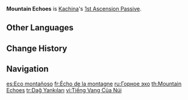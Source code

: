 {{Talent Infobox
|image         = Talent Mountain Echoes.png
|character     = Kachina
|type          = 1st Ascension Passive
|info          = When nearby party members trigger a [[Nightsoul Burst]], Kachina's {{Color|Geo DMG Bonus}} increases by 20% for 12s.
|scale_att1    = 
|scale_att2    = 
|utility1      = Nightsoul Burst
|utility2      = Geo DMG Bonus
}}
'''Mountain Echoes''' is [[Kachina]]'s [[1st Ascension Passive]].
<!--
==Gameplay Notes==
-->
==Other Languages==
{{Other Languages
|en       = Mountain Echoes
|zhs      = 山的回声
|zhs_rm   = Shān de Huíshēng
|zht      = 山的回聲
|zht_rm   = Shān de Huíshēng
|zh_tl    = The Echoes of Mountain
|ja       = 山のこだま
|ja_rm    = Yama no Kodama
|ja_tl    = Mountain Echo
|ko       = 산의 메아리
|ko_rm    = 
|ko_tl    = 
|es       = Eco montañoso
|es_tl    = Mountain Echo
|fr       = Écho de la montagne
|fr_tl    = Mountain Echo
|ru       = Горное эхо
|ru_tl    = Mountain Echo
|th       = Mountain Echoes
|vi       = Tiếng Vang Của Núi
|vi_tl    = 
|de       = Gebirgsechos
|de_tl    = Mountain Echoes
|id       = Mountain Echoes
|pt       = Eco das Montanhas
|pt_tl    = 
|tr       = Dağ Yankıları
|tr_tl    = 
|it       = Echi della montagna
|it_tl    = 
}}

==Change History==
{{Change History|5.0}}

==Navigation==
{{Talent Navbox|Kachina}}

[[es:Eco montañoso]]
[[fr:Écho de la montagne]]
[[ru:Горное эхо]]
[[th:Mountain Echoes]]
[[tr:Dağ Yankıları]]
[[vi:Tiếng Vang Của Núi]]